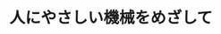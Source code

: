 ﻿---
title: "人にやさしい機械をめざして"
category: "工学院"
vol: "27"
interviewee: "林巌・岩附 "
url: ""
tags: []
pdf: "27-2.pdf"
career: ""
preface: "機械知能システム学科では「人間にやさしいものを産み出す」ことを目標としている。本記事では、林・岩附の研究テーマの中心である「サイレントテクノロジー」と「超精密ロボット」について紹介している。"
---
